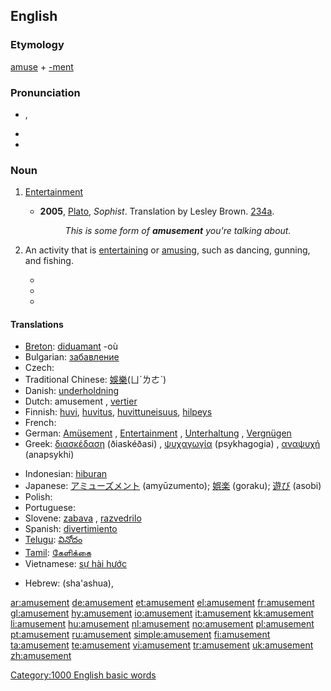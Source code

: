 ==English==

===Etymology===
[[amuse]] + [[-ment]]

===Pronunciation===
* {{IPA|/əˈmjuzmənt/}}, {{SAMPA|/@"mjuzm@nt/}}
* {{audio|en-us-amusement.ogg|Audio (US)}}
* {{hyphenation|a|muse|ment}}

===Noun===
{{en-noun|s|-}}

# {{uncountable}} [[entertainment|Entertainment]]
#* '''2005''', [[w:Plato|Plato]], ''Sophist''.  Translation by Lesley Brown. [[w:Stephanus pagination|234a]].
#*: ''This is some form of '''amusement''' you're talking about.''
# {{countable}} An activity that is [[entertaining]] or [[amuse|amusing]], such as dancing, gunning, and fishing.
#* {{quote-book|passage="What a charming '''amusement''' for young people this is, Mr. Darcy! There is nothing like dancing after all. I consider it as one of the first refinements of polished society."|title=[[S:Pride and Prejudice/Chapter 6|Pride and Prejudice]]|author=Jane Austen|year=1813}}
#* {{quote-book|passage=His chief '''amusements''' were gunning and fishing, or sauntering along the beach and through the myrtles, in quest of shells or entomological specimens--his collection of the latter might have been envied by a Swammerdamm.|year=1843|title=[[S:The Gold-Bug|The Gold-Bug]]|author=Edgar Allan Poe}}
#* {{quote-book|passage=The Cat was sour-tempered and grumpy, at first, but before they had journeyed far, the crystal creature had discovered a fine '''amusement'''. The long tails of the monkeys were constantly sticking through the bars of their cage, and when they did, the Glass Cat would slyly seize the tails in her paws and pull them.|year=1919|title=[[S:The Magic of Oz/Chapter 20|The Magic of Oz]]|author=L. Frank Baum}}

====Translations====
{{trans-top|entertainment}}
* [[Breton]]: [[diduamant]] {{m}} -où
* Bulgarian: [[забавление]] {{n}}
* Czech: {{t-|cs|zábava|f}}
* Traditional Chinese: [[娛樂]](ㄩˊㄌㄜˋ)
* Danish: [[underholdning]] {{c}}
* Dutch: amusement {{n}}, [[vertier]] {{n}}
* Finnish: [[huvi]], [[huvitus]], [[huvittuneisuus]], [[hilpeys]]
* French: {{t+|fr|amusement|m}}
* German: [[Amüsement]] {{n}} {{qualifier|obsolete}}, [[Entertainment]] {{n}} {{qualifier|colloquial}}, [[Unterhaltung]] {{f}}, [[Vergnügen]] {{n}}
* Greek: [[διασκέδαση]] (ðiaskéðasi) {{f}}, [[ψυχαγωγία]] (psykhagogia) {{f}}, [[αναψυχή]] (anapsykhi) {{f}}
{{trans-mid}}
* Indonesian: [[hibur]]an
* Japanese: [[アミューズメント]] (amyūzumento); [[娯楽]] (goraku); [[遊び]] (asobi)
* Polish: {{t+|pl|zabawa|f}}
* Portuguese: {{t+|pt|divertimento|m}}
* Slovene: [[zabava]] {{f}}, [[razvedrilo]] {{n}}
* Spanish: [[divertimiento]] {{m}}
* [[Telugu]]: [[వినోదం]]
* [[Tamil]]: [[கேளிக்கை]]
* Vietnamese: [[sự hài hước]]
{{trans-bottom}}

{{trans-top|an activity that is entertaining or amusing}}
* Hebrew: {{t-|he|שעשוע|m|sc=Hebr}} (sha'ashua), {{t-|he|כיוף|m|sc=Hebr}}
{{trans-mid}}
{{trans-bottom}}

[[Category:1000 English basic words]]

[[ar:amusement]]
[[de:amusement]]
[[et:amusement]]
[[el:amusement]]
[[fr:amusement]]
[[gl:amusement]]
[[hy:amusement]]
[[io:amusement]]
[[it:amusement]]
[[kk:amusement]]
[[li:amusement]]
[[hu:amusement]]
[[nl:amusement]]
[[no:amusement]]
[[pl:amusement]]
[[pt:amusement]]
[[ru:amusement]]
[[simple:amusement]]
[[fi:amusement]]
[[ta:amusement]]
[[te:amusement]]
[[vi:amusement]]
[[tr:amusement]]
[[uk:amusement]]
[[zh:amusement]]